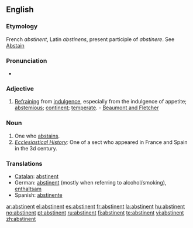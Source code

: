 ==English==

===Etymology===
French ''abstinent'', Latin ''abstinens'', present participle of ''abstinere''. See [[Abstain]]

===Pronunciation===
*{{audio|en-us-abstinent.ogg|Audio (US)}}

===Adjective===
{{en-adj}}

# [[refraining|Refraining]] from [[indulgence]], especially from the indulgence of appetite; [[abstemious]]; [[continent]]; [[temperate]]. - [[Beaumont and Fletcher]]

===Noun===
{{en-noun}}

# One who [[abstains]].
# ''[[Ecclesiastical History]]:'' One of a sect who appeared in France and Spain in the 3d century.

===Translations===
{{rfc-level|Translations at L3+ (AutoFormat would have corrected level of Translations)}}
*[[Catalan]]: [[abstinent]]
*German: [[abstinent]] (mostly when referring to alcohol/smoking), [[enthaltsam]]
*Spanish: [[abstinente]]

[[ar:abstinent]]
[[el:abstinent]]
[[es:abstinent]]
[[fr:abstinent]]
[[la:abstinent]]
[[hu:abstinent]]
[[no:abstinent]]
[[pt:abstinent]]
[[ru:abstinent]]
[[fi:abstinent]]
[[te:abstinent]]
[[vi:abstinent]]
[[zh:abstinent]]